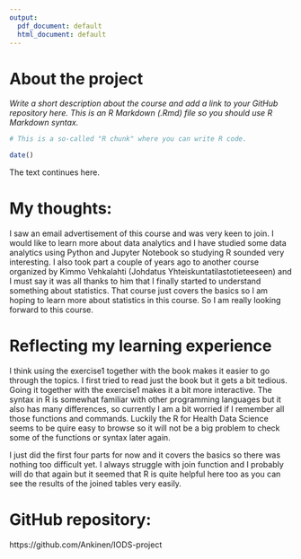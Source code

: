 ```yaml
---
output:
  pdf_document: default
  html_document: default
---
```


# About the project

*Write a short description about the course and add a link to your GitHub repository here. This is an R Markdown (.Rmd) file so you should use R Markdown syntax.*

```r
# This is a so-called "R chunk" where you can write R code.

date()

```
The text continues here.

# My thoughts:
I saw an email advertisement of this course and was very keen to join. I would like to learn more about data analytics and I have studied some data analytics using Python and Jupyter Notebook so studying R sounded very interesting. I also took part a couple of years ago to another course organized by Kimmo Vehkalahti (Johdatus Yhteiskuntatilastotieteeseen) and I must say it was all thanks to him that I finally started to understand something about statistics. That course just covers the basics so I am hoping to learn more about statistics in this course. So I am really looking forward to this course.

# Reflecting my learning experience
I think using the exercise1 together with the book makes it easier to go through the topics. I first tried to read just the book but it gets a bit tedious. Going it together with the exercise1 makes it a bit more interactive. The syntax in R is somewhat familiar with other programming languages but it also has many differences, so currently I am a bit worried if I remember all those functions and commands. Luckily the R for Health Data Science seems to be quire easy to browse so it will not be a big problem to check some of the functions or syntax later again.

I just did the first four parts for now and it covers the basics so there was nothing too difficult yet. I always struggle with join function and I probably will do that again but it seemed that R is quite helpful here too as you can see the results of the joined tables very easily.

# GitHub repository:
https://github.com/Ankinen/IODS-project
